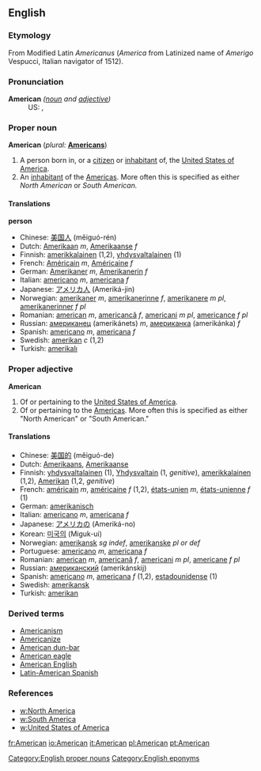 ==English==
[[Category:English proper nouns]]
===Etymology===
From Modified Latin ''Americanus'' (''America'' from Latinized name of [[Category:English eponyms]] ''Amerigo'' Vespucci, Italian navigator of 1512).

===Pronunciation===
;'''American''' ''([[noun]] and [[adjective]])''
:US: {{SAMPA|/@"mEr@k@n/}}, {{IPA|/&#601;'m&#603;r&#601;k&#601;n/}}

===Proper noun===
'''American'''  (''plural:'' '''[[Americans]]''')
# A person born in, or a [[citizen]] or [[inhabitant]] of, the [[United States of America]].
# An [[inhabitant]] of the [[America]]s. More often this is specified as either ''North American'' or ''South American.''

==== Translations ====
'''person'''

*Chinese: [[美国人]] (měiguó-rén)
*Dutch: [[Amerikaan]] ''m'', [[Amerikaanse]] ''f''
*Finnish: [[amerikkalainen]] (1,2), [[yhdysvaltalainen]] (1)
*French: [[Américain]] ''m'', [[Américaine]] ''f''
*German: [[Amerikaner]] ''m'', [[Amerikanerin]] ''f''
*Italian: [[americano]] ''m'', [[americana#Italian|americana]] ''f''
*Japanese: [[アメリカ人]] (Ameriká-jin)
*Norwegian: [[amerikaner]] ''m'', [[amerikanerinne]] ''f'', [[amerikanere]] ''m pl'', [[amerikanerinner]] ''f pl''
*Romanian: [[american]] ''m'', [[americancă]] ''f'', [[americani]] ''m pl'', [[americance]] ''f pl''
*Russian: [[американец]] (amerikánets) ''m'', [[американка]] (amerikánka) ''f''
*Spanish: [[americano]] ''m'', [[americana#Spanish|americana]] ''f''
*Swedish: [[amerikan]] ''c'' (1,2)
*Turkish: [[amerikalı]]

===Proper adjective===
'''American'''
# Of or pertaining to the [[United States of America]].
# Of or pertaining to the [[America]]s. More often this is specified as either "North American" or "South American."

==== Translations ====
*Chinese: [[美国]][[的]] (měiguó-de)
*Dutch: [[Amerikaans]], [[Amerikaanse]]
*Finnish: [[yhdysvaltalainen]] (1), [[Yhdysvallat|Yhdysvaltain]] (1, ''genitive''), [[amerikkalainen]] (1,2), [[Amerikka|Amerikan]] (1,2, ''genitive'')
*French: [[américain]] ''m'', [[américaine]] ''f'' (1,2), [[états-unien]] ''m'', [[états-unienne]] ''f'' (1)
*German: [[amerikanisch]]
*Italian: [[americano]] ''m'', [[americana]] ''f''
*Japanese: [[アメリカ]][[の]] (Ameriká-no)
*Korean: [[미국]][[의]] (Miguk-ui)
*Norwegian: [[amerikansk]] ''sg indef'', [[amerikanske]] ''pl or def''
*Portuguese: [[americano]] ''m'', [[americana]] ''f''
*Romanian: [[american]] ''m'', [[americană]] ''f'', [[americani]] ''m pl'', [[americane]] ''f pl''
*Russian: [[американский]] (amerikánskij)
*Spanish: [[americano]] ''m'', [[americana]] ''f'' (1,2), [[estadounidense]] (1)
*Swedish: [[amerikansk]]
*Turkish: [[amerikan]]

===Derived terms===
*[[Americanism]]
*[[Americanize]]
*[[American dun-bar]]
*[[American eagle]]
*[[American English]]
*[[Latin-American Spanish]]

=== References ===
*[[w:North America]]
*[[w:South America]]
*[[w:United States of America]]

[[fr:American]]
[[io:American]]
[[it:American]]
[[pl:American]]
[[pt:American]]